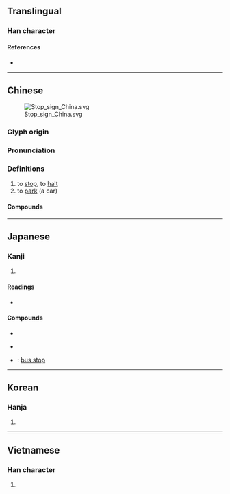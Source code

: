 {{character info/new}}
{{also|仃|佇}}
==Translingual==

===Han character===
{{Han char|rn=9|rad=人|as=09|sn=11|four=20221|canj=OYRN|ids=⿰亻亭}}

====References====
* {{Han ref|kx=0110.320|dkj=00864|dj=0236.160|hdz=10194.070|uh=505C|ud=20572|bh=B0B1|bd=45233}}

----

==Chinese==
{{zh-forms}}
[[File:Stop sign China.svg|thumb]]

===Glyph origin===
{{Han etym}}

===Pronunciation===
{{zh-pron
|m=tíng
|ma=y
|c=ting4
|h=pfs=thìn
|mn=thêng
|w=3din
|mc=y
|oc=y
|cat=v
}}

===Definitions===
{{zh-hanzi}}

# to [[stop]], to [[halt]]
# to [[park]] (a car)

====Compounds====
{{zh-der|停航|不停住|久停久住|停車費|停留長智|停役|停頭|停擺|停辦|停泊|五停心觀|停戰協定|停放|停停當當|停火|停筆|停課|停車|停滯|勻停|停分|停妻再娶|停步|停經|停產|停徵|停雲落月|停喪|居停主人|停勻|停靠|停機坪|下停|不停|停床|停妥|停車位|停當|停駛|少停|停水|停停脫脫|勒停|悠停|停歇|停刊|停用|停駐|停話|停靈|二停|居停|居中調停|三停|幹的停當|三停刀|停睇|停表|停車場|停雲慢步|停杯|停息|停學|停一停|停業|停留|不停當|停屍|停滯不前|停俸|停食|停柩|一停兒|停閑|停格|停工|停職|停雲|停潦|叫停|停頓|停版|停辛佇苦|停屍間|停電|四停八當|停閉|停訊|停罷|停眠整宿|停止|停戰|停待|停停|停住|停驂|留職停薪|晝夜停勻|手不停揮|窩停主人|放停|漲停|漲停板|消停|槃停|暫停|片刻不停|跌停板|調停|調停人|胸部停球|鸞停鵠峙|馬不停蹄|門不停賓|鸞鵠停峙}}

{{zh-cat|Beginning}}

----

==Japanese==

===Kanji===
{{ja-kanji|grade=4|rs=人09}}

# {{defn|lang=ja|sort=人09}}

====Readings====
* {{ja-readings|on=[[てい]] (tei), [[ちょう]] (chō), [[じょう]] (jō)|kun=[[とめる]] (tomeru), [[とまる]] (tomaru), [[とどまる]] (todomaru)}}

====Compounds====
{{top4}}
* {{ja-r|各停|かくてい}}
{{mid4}}
* {{ja-r|停車|ていしゃ}}
{{mid4}}
* {{ja-r|バス停|バスてい}}: [[bus stop]]
{{mid4}}
{{bottom}}

----

==Korean==

===Hanja===
{{ko-hanja|hangeul=정|mr=chŏng}}

# {{defn|lang=ko|sort=人09}}

----

==Vietnamese==

===Han character===
{{vi-hantu|[[đình]], [[dành]], [[đành]], [[đừng]], [[dừng]], [[rành]]|rs=人09}}

# {{defn|lang=vi|sort=人09}}